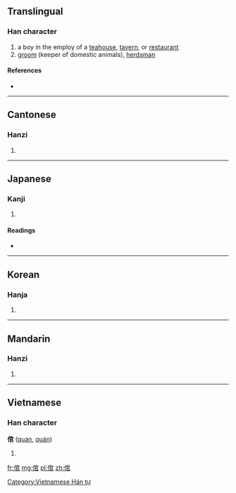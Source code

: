 ==Translingual==

===Han character===
{{Han char|rn=9|rad=人|as=08|sn=10|four=2327<sub>7</sub>|canj=人十口口 (OJRR)}}

# a boy in the employ of a [[teahouse]], [[tavern]], or [[restaurant]]
# [[groom]] (keeper of domestic animals), [[herdsman]]

====References====
* {{Han ref|kx=0107.180|dkj=00759|dj=0228.030|hdz=10184.040|uh=500C|ud=20492|bh=ADBE|bd=44478}}

----

==Cantonese==

===Hanzi===
{{yue-hanzi|jyut=|y=gun1}}

# {{defn|lang=yue|sort=人08}}

----

==Japanese==

===Kanji===
{{ja-kanji|grade=|rs=人08}}

# {{defn|lang=ja|sort=人08}}

====Readings====
* {{ja-readings|on=[[くわん]] (kuwan)|kun=[[とねり]] (toneri)}}

----

==Korean==

===Hanja===
{{ko-hanja|hangeul=관|rv=gwan|mr=kwan}}

# {{defn|lang=ko|sort=人08}}

----

==Mandarin==

===Hanzi===
{{cmn-hanzi|pin=[[dào]] ([[dao4]]), [[guān]] ([[guan1]])|wg=tao<sup>4</sup>, kuan<sup>1</sup>}}

# {{defn|lang=cmn|sort=人08}}

----

==Vietnamese==

===Han character===
'''倌''' ([[quan]], [[quán]])

# {{defn|lang=vi}}

[[Category:Vietnamese Hán tự]]

[[fr:倌]]
[[mg:倌]]
[[pl:倌]]
[[zh:倌]]